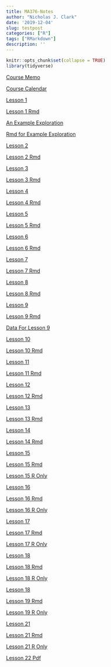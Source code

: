 ```yaml
---
title: MA376-Notes
author: "Nicholas J. Clark"
date: '2019-12-04'
slug: testpost
categories: ["R"]
tags: ["RMarkdown"]
description: ''
---
```



```r
knitr::opts_chunk$set(collapse = TRUE)
library(tidyverse)
```




[Course Memo](https://www.nicholasjsclark.com/files/CourseNotes/Instructional Memorandum Ma376 20-2 Draft.pdf)

[Course Calendar](https://www.nicholasjsclark.com/files/CourseNotes/MA376 Syllabus 20-2.pdf)

[Lesson 1](https://github.com/nick3703/MA376/blob/master/Lsn-1.pdf)

[Lesson 1 Rmd](https://github.com/nick3703/MA376/blob/master/Lsn%201.Rmd)

[An Example Exploration](https://github.com/nick3703/MA376/blob/master/Example_Exploration.pdf)

[Rmd for Example Exploration](https://github.com/nick3703/MA376/blob/master/Example_Exploration.Rmd)

[Lesson 2](https://github.com/nick3703/MA376/blob/master/Lsn_2_376.pdf)

[Lesson 2 Rmd](https://github.com/nick3703/MA376/blob/master/Lsn_2_376.Rmd)

[Lesson 3](https://github.com/nick3703/MA376/blob/master/Lsn_3.pdf)

[Lesson 3 Rmd](https://github.com/nick3703/MA376/blob/master/Lsn_3.Rmd)

[Lesson 4](https://github.com/nick3703/MA376/blob/master/Lsn_4.pdf)

[Lesson 4 Rmd](https://github.com/nick3703/MA376/blob/master/Lsn_4.Rmd)

[Lesson 5](https://github.com/nick3703/MA376/blob/master/Lsn_5.pdf)

[Lesson 5 Rmd](https://github.com/nick3703/MA376/blob/master/Lsn_5.Rmd)

[Lesson 6](https://github.com/nick3703/MA376/blob/master/Lsn6.pdf)

[Lesson 6 Rmd](https://github.com/nick3703/MA376/blob/master/Lsn6.Rmd)

[Lesson 7](https://github.com/nick3703/MA376/blob/master/Lsn7.pdf)

[Lesson 7 Rmd](https://github.com/nick3703/MA376/blob/master/Lsn7.Rmd)

[Lesson 8](https://github.com/nick3703/MA376/blob/master/Lsn8.pdf)

[Lesson 8 Rmd](https://github.com/nick3703/MA376/blob/master/Lsn8.Rmd)


[Lesson 9](https://github.com/nick3703/MA376/blob/master/Lsn9.pdf)

[Lesson 9 Rmd](https://github.com/nick3703/MA376/blob/master/Lsn9.Rmd)

[Data For Lesson 9](https://raw.githubusercontent.com/nick3703/MA376/master/ACFT.csv)


[Lesson 10](https://github.com/nick3703/MA376/blob/master/Lsn10.pdf)

[Lesson 10 Rmd](https://github.com/nick3703/MA376/blob/master/Lsn10.Rmd)

[Lesson 11](https://github.com/nick3703/MA376/blob/master/Lsn11.pdf)

[Lesson 11 Rmd](https://github.com/nick3703/MA376/blob/master/Lsn11.Rmd)

[Lesson 12](https://github.com/nick3703/MA376/blob/master/Lsn-12.pdf)

[Lesson 12 Rmd](https://github.com/nick3703/MA376/blob/master/Lsn%2012.Rmd)


[Lesson 13](https://github.com/nick3703/MA376/blob/master/Lsn13.pdf)

[Lesson 13 Rmd](https://github.com/nick3703/MA376/blob/master/Lsn13.Rmd)

[Lesson 14](https://github.com/nick3703/MA376/blob/master/Lsn14.pdf)

[Lesson 14 Rmd](https://github.com/nick3703/MA376/blob/master/Lsn14.Rmd)

[Lesson 15](https://github.com/nick3703/MA376/blob/master/Lsn15.pdf)

[Lesson 15 Rmd](https://github.com/nick3703/MA376/blob/master/Lsn15.Rmd)

[Lesson 15 R Only](https://github.com/nick3703/MA376/blob/master/Lsn15.R)

[Lesson 16](https://github.com/nick3703/MA376/blob/master/Lsn16.pdf)

[Lesson 16 Rmd](https://github.com/nick3703/MA376/blob/master/Lsn16.Rmd)

[Lesson 16 R Only](https://github.com/nick3703/MA376/blob/master/Lsn16.R)

[Lesson 17](https://github.com/nick3703/MA376/blob/master/Lsn17.pdf)

[Lesson 17 Rmd](https://github.com/nick3703/MA376/blob/master/Lsn17.Rmd)

[Lesson 17 R Only](https://github.com/nick3703/MA376/blob/master/Lsn17.R)

[Lesson 18](https://github.com/nick3703/MA376/blob/master/Lsn18.pdf)

[Lesson 18 Rmd](https://github.com/nick3703/MA376/blob/master/Lsn18.Rmd)

[Lesson 18 R Only](https://github.com/nick3703/MA376/blob/master/Lsn18.R)

[Lesson 18](https://github.com/nick3703/MA376/blob/master/Lsn19.pdf)

[Lesson 19 Rmd](https://github.com/nick3703/MA376/blob/master/Lsn19.Rmd)

[Lesson 19 R Only](https://github.com/nick3703/MA376/blob/master/Lsn19.R)

[Lesson 21](https://github.com/nick3703/MA376/blob/master/Lsn21.pdf)

[Lesson 21 Rmd](https://github.com/nick3703/MA376/blob/master/Lsn21.Rmd)

[Lesson 21 R Only](https://github.com/nick3703/MA376/blob/master/Lsn21.R)

[Lesson 22 Pdf](https://github.com/nick3703/MA376/blob/master/Lsn_22_2020.pdf)